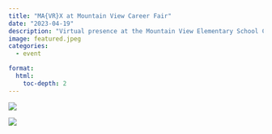 ```yaml
---
title: "MA{VR}X at Mountain View Career Fair"
date: "2023-04-19"
description: "Virtual presence at the Mountain View Elementary School Career Day!"
image: featured.jpeg
categories:
  - event

format:
  html:
    toc-depth: 2
---
```


![](featured.jpeg)

![](careerday.png)
